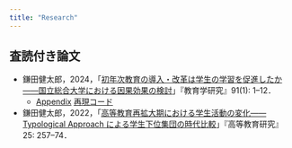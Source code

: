 ```yaml
---
title: "Research"
---
```


## 査読付き論文

- 鎌田健太郎，2024，「[初年次教育の導入・改革は学生の学習を促進したか——国立総合大学における因果効果の検討](https://doi.org/10.11555/kyoiku.91.1_1)」『教育学研究』91(1): 1–12． 
  - [Appendix](https://researchmap.jp/kamaken/published_papers/44513554/attachment_file.pdf){.btn .btn-outline-primary .btn-sm} [再現コード](https://github.com/Kentaro-Kamada/Replic-2024-JJER){.btn .btn-outline-primary .btn-sm}

- 鎌田健太郎，2022，「[高等教育再拡大期における学生活動の変化——Typological Approach による学生下位集団の時代比較](https://doi.org/10.32116/jaher.25.0_257)」『高等教育研究』25: 257–74．



